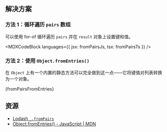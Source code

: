 

## 解决方案

### 方法 1：循环遍历 `pairs` 数组

可以使用 for-of 循环遍历 `pairs` 并在 `result` 对象上设置键和值。

<MDXCodeBlock languages={{ jsx: fromPairsJs, tsx: fromPairsTs }} />

### 方法 2：使用 `Object.fromEntries()`

在 `Object` 上有一个内置的静态方法可以完全做到这一点——它将键值对列表转换为一个对象。

<MDXCodeBlock>
  {fromPairsFromEntries}
</MDXCodeBlock>

## 资源

* [Lodash `_.fromPairs`](https://lodash.com/docs/#fromPairs)
* [Object.fromEntries() - JavaScript | MDN](https://developer.mozilla.org/en-US/docs/Web/JavaScript/Reference/Global_Objects/Object/fromEntries)
